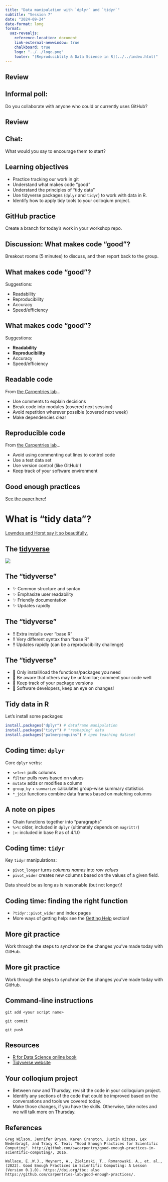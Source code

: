 ```yaml
---
title: "Data manipulation with `dplyr` and `tidyr`"
subtitle: "Session 7"
date: "2024-09-24"
date-format: long
format:
  uaz-revealjs:
    reference-location: document
    link-external-newwindow: true
    chalkboard: true
    logo: "../../logo.png"
    footer: "[Reproduciblity & Data Science in R](../../index.html)"
---
```


## Review

::: callout-note
## Informal poll:

Do you collaborate with anyone who could or currently uses GitHub?
:::

## Review

::: callout-note
## Chat:

What would you say to encourage them to start?
:::

## Learning objectives

::: incremental
-   Practice tracking our work in git
-   Understand what makes code "good"
-   Understand the principles of "tidy data"
-   Use tidyverse packages (`dplyr` and `tidyr`) to work with data in R.
-   Identify how to apply tidy tools to your colloqium project.
:::

## GitHub practice

Create a branch for today's work in your workshop repo.

## Discussion: What makes code "good"?

Breakout rooms (5 minutes) to discuss, and then report back to the group.

## What makes code "good"?

Suggestions:

::: incremental
-   Readability
-   Reproducibility
-   Accuracy
-   Speed/efficiency
:::

## What makes code "good"?

Suggestions:

-   **Readability**
-   **Reproducibility**
-   Accuracy
-   Speed/efficiency

## Readable code

From [the Carpentries lab](https://carpentries-lab.github.io/good-enough-practices/03-software.html)...

::: incremental
-   Use comments to explain decisions
-   Break code into modules (covered next session)
-   Avoid repetition wherever possible (covered next week)
-   Make dependencies clear
:::

## Reproducible code

From [the Carpentries lab](https://carpentries-lab.github.io/good-enough-practices/03-software.html)...

::: incremental
-   Avoid using commenting out lines to control code
-   Use a test data set
-   Use version control (like GitHub!)
-   Keep track of your software environment
:::

## Good enough practices

[See the paper here!](http://github.com/swcarpentry/good-enough-practices-in-scientific-computing/)

# What is "tidy data"?

[Lowndes and Horst say it so beautifully.](https://docs.google.com/presentation/d/1N7hKepabvl9OrHjvGJWPjUsfzVdB5xzV5AsFndgSwms/edit#slide=id.p)

## The [tidyverse](https://www.tidyverse.org/)

[![](tidyverse.png)](https://www.tidyverse.org/)

## The "tidyverse"

::: incremental
-   ✨ Common structure and syntax
-   ✨ Emphasize user readability
-   ✨ Friendly documentation
-   ✨ Updates rapidly
:::

## The "tidyverse"

::: incremental
-   ‼️ Extra installs over "base R"
-   ‼️ Very different syntax than "base R"
-   ‼️ Updates rapidly (can be a reproducibility challenge)
:::

## The "tidyverse"

::: incremental
-   🧭 Only install/load the functions/packages you need
-   🧭 Be aware that others may be unfamiliar; comment your code well
-   🧭 Keep track of your package versions
-   🧭 Software developers, keep an eye on changes!
:::

## Tidy data in R

Let's install some packages:

``` r
install.packages("dplyr") # dataframe manipulation
install.packages("tidyr") # "reshaping" data
install.packages("palmerpenguins") # open teaching dataset
```

<!-- ## Coding time: Data types in R -->

<!-- Key points: -->

<!-- -   Major data types in R include characters, integers, double (numeric), Boolean (T/F), and factors. -->

<!-- -   Common tabular formats are `data.frame` or `tibble` -->

<!-- -   You can perform "vectorized" operations on whole vectors (or columns) at once. -->

<!-- -   Missing data are handled as `NA`s. -->

## Coding time: `dplyr`

Core `dplyr` verbs:

-   `select` pulls columns
-   `filter` pulls rows based on values
-   `mutate` adds or modifies a column
-   `group_by` + `summarize` calculates group-wise summary statistics
-   `*_join` functions combine data frames based on matching columns

## A note on pipes

-   Chain functions together into "paragraphs"
-   `%>%`: older, included in `dplyr` (ultimately depends on `magrittr`)
-   `|>`: included in base R as of 4.1.0

## Coding time: `tidyr`

Key `tidyr` manipulations:

-   `pivot_longer` turns *columns names* into *row values*
-   `pivot_wider` creates new columns based on the values of a given field.

::: callout-note
Data should be as long as is reasonable (but not longer)!
:::

## Coding time: finding the right function

-   `?tidyr::pivot_wider` and index pages
-   More ways of getting help: see the [Getting Help](../11-getting-help/slides.html) section!

## More git practice

Work through the steps to synchronize the changes you've made today with GitHub.

## More git practice

Work through the steps to synchronize the changes you've made today with GitHub.

::: {.callout-tip collapse="true"}
## Command-line instructions

`git add <your script name>`

`git commit`

`git push`
:::

## Resources

-   [R for Data Science online book](https://r4ds.hadley.nz/)
-   [Tidyverse website](https://www.tidyverse.org/)

## Your colloqium project

-   Between now and Thursday, revisit the code in your colloquium project.
-   Identify any sections of the code that could be improved based on the conversations and tools we covered today.
-   Make those changes, if you have the skills. Otherwise, take notes and we will talk more on Thursday.

## References

```         
Greg Wilson, Jennifer Bryan, Karen Cranston, Justin Kitzes, Lex Nederbragt, and Tracy K. Teal: "Good Enough Practices for Scientific Computing". http://github.com/swcarpentry/good-enough-practices-in-scientific-computing/, 2016.
```

```         
Wallace, E..W.J., Meynert, A., Zielinski. T., Romanowski. A., et. al., (2022). Good Enough Practices in Scientific Computing: A Lesson (Version 0.1.0). https://doi.org/tbc; also https://github.com/carpentries-lab/good-enough-practices/.
```
